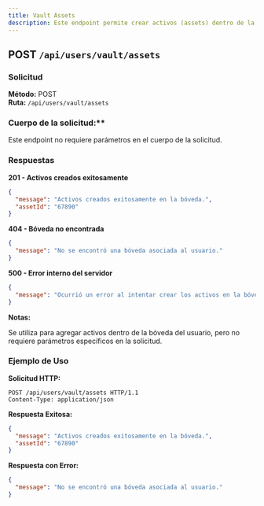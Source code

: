 ```yaml
---
title: Vault Assets
description: Este endpoint permite crear activos (assets) dentro de la bóveda de un usuario.
---
```


## POST `/api/users/vault/assets`

### Solicitud

**Método:** POST  
**Ruta:** `/api/users/vault/assets`

### Cuerpo de la solicitud:**

Este endpoint no requiere parámetros en el cuerpo de la solicitud.

### Respuestas

**201 - Activos creados exitosamente**

```json
{
  "message": "Activos creados exitosamente en la bóveda.",
  "assetId": "67890"
}

```

**404 - Bóveda no encontrada**

```json
{
  "message": "No se encontró una bóveda asociada al usuario."
}

```

**500 - Error interno del servidor**

```json
{
  "message": "Ocurrió un error al intentar crear los activos en la bóveda."
}

```

**Notas:**

Se utiliza para agregar activos dentro de la bóveda del usuario, pero no requiere parámetros específicos en la solicitud.

### Ejemplo de Uso

**Solicitud HTTP:**

```https
POST /api/users/vault/assets HTTP/1.1
Content-Type: application/json

```

**Respuesta Exitosa:**

```json
{
  "message": "Activos creados exitosamente en la bóveda.",
  "assetId": "67890"
}

```

**Respuesta con Error:**

```json
{
  "message": "No se encontró una bóveda asociada al usuario."
}

```